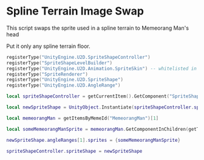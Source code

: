 # Spline Terrain Image Swap

This script swaps the sprite used in a spline terrain to Memeorang Man's head

Put it only any spline terrain floor.

```lua
registerType("UnityEngine.U2D.SpriteShapeController")
registerType("SpriteShapeLevelBuilder")
registerType("UnityEngine.U2D.Animation.SpriteSkin") -- whitelisted in version 3.0
registerType("SpriteRenderer")
registerType("UnityEngine.U2D.SpriteShape")
registerType("UnityEngine.U2D.AngleRange")

local spriteShapeController = getCurrentItem().GetComponent("SpriteShapeLevelBuilder").SpriteShapeController

local newSpriteShape = UnityObject.Instantiate(spriteShapeController.spriteShape) -- rereate it so it doesnt modify the prefab and effect everyting

local memeorangMan = getItemsByMemeId("MemeorangMan")[1]

local someMemeorangManSprite = memeorangMan.GetComponentInChildren(getType("UnityEngine.U2D.Animation.SpriteSkin")).GetComponent("SpriteRenderer").sprite

newSpriteShape.angleRanges[1].sprites = {someMemeorangManSprite}

spriteShapeController.spriteShape = newSpriteShape

```
